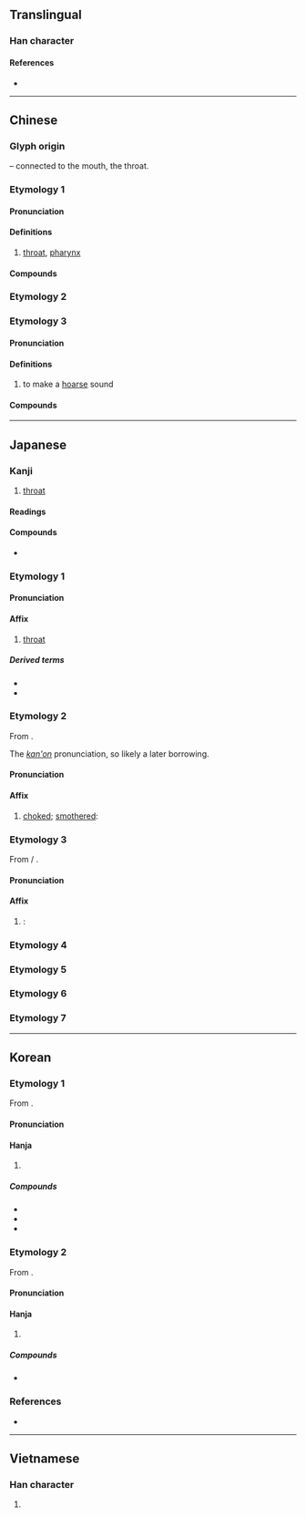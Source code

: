 {{also|嚥}}
{{character info}}
{{character info|0xf99e}}
==Translingual==

===Han character===
{{Han char|rn=30|rad=口|as=06|sn=9|four=66000|canj=RWK|ids=⿰口因}}

====References====
* {{Han ref|kx=0188.080|dkj=03577|dj=0407.070|hdz=10616.020|uh=54BD|ud=21693|bh=AB7C|bd=43900}}

----

==Chinese==
{{zh-forms|alt=𠰸}}

===Glyph origin===
{{Han etym}}
{{Han compound|口|t1=mouth|因|ls=psc|c1=s|c2=p}} – connected to the mouth, the throat.

===Etymology 1===

====Pronunciation====
{{zh-pron
|m=yān
|c=jin1
|h=pfs=
|md=
|mn=qz,tw,xm,zz:ian
|w=
|mc=1
|oc=1
|cat=
}}

====Definitions====
{{zh-hanzi}}

# [[throat]], [[pharynx]]

====Compounds====
{{zh-der|咽喉|咽炎|口咽|喉咽|咽頭|鼻咽}}

===Etymology 2===
{{zh-see|嚥|sv}}

===Etymology 3===

====Pronunciation====
{{zh-pron
|m=yè
|c=jit3
|mc=3
|oc=n,3
|ma=
|cat=
}}

====Definitions====
{{zh-hanzi}}

# {{zh-obsolete}} to make a [[hoarse]] sound

====Compounds====
{{zh-der|嗚咽|哽咽}}

{{zh-cat|Elementary}}

----

==Japanese==

===Kanji===
{{ja-kanji|grade=c|rs=口06}}

# [[throat]]

====Readings====
{{ja-readings
|goon=えち, えん
|kanon=えつ, えん
|kanyoon=いん
|kun=のど-
}}

====Compounds====
* {{ja-r|嗚%咽|お%えつ}}

===Etymology 1===
{{ja-kanjitab|いん|yomi=kanyoon}}

====Pronunciation====
{{ja-pron|いん|y=kanyoon}}

====Affix====
{{ja-pos|affix|いん}}

# [[throat]]

=====Derived terms=====
{{der-top}}
* {{ja-r|咽%喉|いん%こう}}
* {{ja-r|咽%頭|いん%とう}}
{{der-bottom}}

===Etymology 2===
{{ja-kanjitab|えつ|yomi=kanon}}
From {{der|ja|ltc|sort=えつ|-}} {{ltc-l|咽|id=3}}.

The ''[[漢音#Japanese|kan'on]]'' pronunciation, so likely a later borrowing.

====Pronunciation====
{{ja-pron|えつ|y=kanon}}

====Affix====
{{ja-pos|affix|えつ}}

# [[choked]]; [[smothered]]: {{only used in|ja|嗚咽||[[sobbing]] ''(n.)'', to [[sob]] ''(v.)''|tr=oetsu}}

===Etymology 3===
{{ja-kanjitab|えん|yomi=on}}
From {{der|ja|ltc|sort=えん|-}} {{zh-l|*咽}} / {{ltc-l|嚥}}.

====Pronunciation====
{{ja-pron|えん|y=on}}

====Affix====
{{ja-pos|affix|えん}}

# {{alternative form of|ja|嚥|tr=en|t=[[swallow]]; [[gulp down]]}}: {{only used in|ja|咽下||[[swallowing]] ''(n.)'', to [[swallow]] ''(v.)''|tr=enka, enge}}

===Etymology 4===
{{ja-kanjitab|のど|yomi=k}}
{{ja-see|のど}}

===Etymology 5===
{{ja-kanjitab|のんど|yomi=k}}
{{ja-see|のんど}}

===Etymology 6===
{{ja-kanjitab|のみど|yomi=k}}
{{ja-see|のみど}}

===Etymology 7===
{{ja-kanjitab|のみと|yomi=k}}
{{ja-see|のみと}}

----

==Korean==

===Etymology 1===
From {{der|ko|ltc|sort=인|-}} {{ltc-l|咽|id=1}}. 
{{hanja-ety
|dk={{okm-l|ᅙᅧᆫ|qyèn|link=no}}
|m={{okm-l|연|yèn}}
|mh={{okm-l|[[목구무|목ᄭᅮ무]]|mwòk-s-kwùmwù}}
|ml=身體#상26B
|m3={{okm-l|연|yen}}
|m3h={{okm-l|식구무|sik-kwumwu}}
}}
====Pronunciation====
{{ko-hanja-pron|인}}

====Hanja====
{{ko-hanja-search}}
{{ko-hanja|목구멍|인}}

# {{hanja form of|인|[[throat]]; [[pharynx]]|affix}}

=====Compounds=====
{{der-top3|Compounds}}
* {{ko-l|이비인후과|耳鼻咽喉科}}
* {{ko-l|인두|咽頭}}
* {{ko-l|인후|咽喉}}
{{der-bottom}}

===Etymology 2===
From {{der|ko|ltc|sort=열|-}} {{ltc-l|咽|id=3}}. 
{{hanja-ety
|dk={{okm-l|ᅙᅧᇙ〮|qyélq|link=no}}
|m3={{okm-l|열|yel}}
|m3h={{okm-l|[[목몌다|목몔]]|mwok-myeyl}}
}}
====Pronunciation====
{{ko-hanja-pron|열}}

====Hanja====
{{ko-hanja|목메다|목멜|열}}

# {{hanja form of|열|{{n-g|Used in {{m|ko|오열(嗚咽)|t=[[sobbing]]}}}}: [[choked]]; [[smothered]]}}<!--This is not the only word using this reading, but the rest are rare.-->

=====Compounds=====
{{der-top3|Compounds}}
* {{ko-l|오열|[[sobbing]]|嗚咽}}
{{der-bottom}}

===References===
* {{R:hanjadoc|1209}}

----

==Vietnamese==

===Han character===
{{vi-readings|reading=yết, nhằn, ịt, nhiết, yến|rs=口06}}

# {{rfdef|vi}}